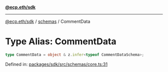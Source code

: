 [**@ecp.eth/sdk**](../../index.mdx)

***

[@ecp.eth/sdk](/sdk-reference/index.mdx) / [schemas](/sdk-reference/schemas/index.mdx) / CommentData

# Type Alias: CommentData

```ts
type CommentData = object & z.infer<typeof CommentDataSchema>;
```

Defined in: [packages/sdk/src/schemas/core.ts:31](https://github.com/ecp-eth/comments-monorepo/blob/main/packages/sdk/src/schemas/core.ts#L31)
